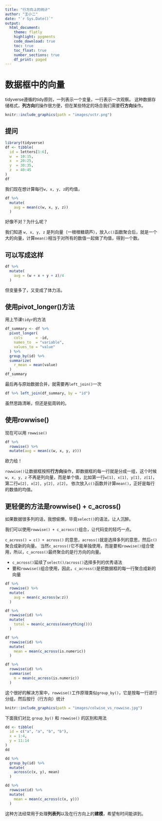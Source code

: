 ```yaml
---
title: "行方向上的统计"
author: "王小二"
date: "`r Sys.Date()`"
output: 
  html_document:
    theme: flatly
    highlight: pygments
    code_download: true
    toc: true
    toc_float: true
    number_sections: true
    df_print: paged
---
```



# 数据框中的向量

tidyverse遵循的tidy原则，一列表示一个变量，一行表示一次观察。
这种数据存储格式，**列方向**的操作很方便，但在某些特定的场合我们需要**行方向**操作。

```r
knitr::include_graphics(path = "images/vctr.png")
```



## 提问
```r
library(tidyverse)
df <- tibble(
  id = letters[1:6],
  w  = 10:15,
  x  = 20:25,
  y  = 30:35,
  z  = 40:45
)
df
```

我们现在想计算每行`w, x, y, z`的均值，

```r
df %>% 
  mutate(
    avg = mean(c(w, x, y, z))
  )
```

好像不对？为什么呢？

::: {.rmdnote}

我们知道 `w, x, y, z` 是列向量（一根根糖葫芦），放入`c()`函数聚合后，就是一个大的向量，计算`mean()`相当于对所有的数值一起做了均值，得到一个数。 

:::


## 可以写成这样
```r
df %>% 
  mutate(
    avg = (w + x + y + z)/4
  )
```

但变量多了，又变成了体力活。



## 使用pivot_longer()方法

用上节课`tidyr`的方法
```r
df_summary <- df %>%
  pivot_longer(
    cols      = -id,
    names_to  = "variable",
    values_to = "value"
  ) %>%
  group_by(id) %>%
  summarize(
    r_mean = mean(value)
  )
df_summary
```


最后再与原始数据合并，就需要再`left_join()`一次

```r
df %>% left_join(df_summary, by = "id")
```

虽然思路清晰，但还是挺周转的。



## 使用rowwise()

现在可以用 `rowwise()`

```r
df %>%
  rowwise() %>%
  mutate(avg = mean(c(w, x, y, z)))
```

欧力给！

::: {.rmdnote}

`rowwise()`让数据框按照**行方向**操作，即数据框的每一行就是分成一组，这个时候`w, x, y, z`  不再是列向量，而是单个值，比如第一行`w[1], x[1], y[1], z[1]`，第二行`w[2], x[2], y[2], z[2]`， 依次放入`c()`函数并计算`mean()`，正好是每行的数值的均值。

:::



## 更轻便的方法是rowwise() + c_across()

如果数据很多列的话，我想偷懒，毕竟`select()`的语法，让人沉醉。

我们可以使用`rowwise() + c_across()`组合，让代码变的轻巧一点。



::: {.rmdnote}

`c_across() = c() + across()` 的意思，`across()`就是选择多列的意思，然后`c()`聚合成新的向量。
当然`c_across()`它不能单独使用，而是要和`rowwise()`组合使用，所以，`c_across()`最终聚合的是行方向的向量。

- `c_across()`延续了`select()/across()`选择多列的优秀语法
- 要和`rowwise()`组合使用，因此，`c_across()`是把数据框的每一行聚合成新的向量

:::




```r
df %>%
  rowwise() %>%
  mutate(
    avg = mean(c_across(w:z))
  )
```



```r
df %>%
  rowwise(id) %>%
  mutate(
    total = mean(c_across(everything()))
  )
```


```r
df %>%
  rowwise(id) %>%
  mutate(
    mean = mean(c_across(is.numeric))
  )
```


```r
df %>%
  rowwise(id) %>%
  summarise(
    m = mean(c_across(is.numeric))
  )
```



这个很好的解决方案中，`rowwise()`工作原理类似`group_by()`，它是按每一行进行分组，然后按行（行方向）统计

```r
knitr::include_graphics(path = "images/colwise_vs_rowwise.jpg")
```

下面我们对比 `group_by()` 和 `rowwise()` 的区别和用法

```r
dd <- tibble(
  id = c("a", "a", "b", "b"),
  x = 1:4,
  y = 11:14
)
dd
```


```r
dd %>% 
  group_by(id) %>% 
  mutate(
    across(c(x, y), mean)
  )
```


```r
dd %>% 
  rowwise(id) %>% 
  mutate(
    mean = mean(c_across(c(x, y)))
  )
```



这种方法经常用于处理**列表列**以及在行方向上的**建模**，希望有时间能讲到。

